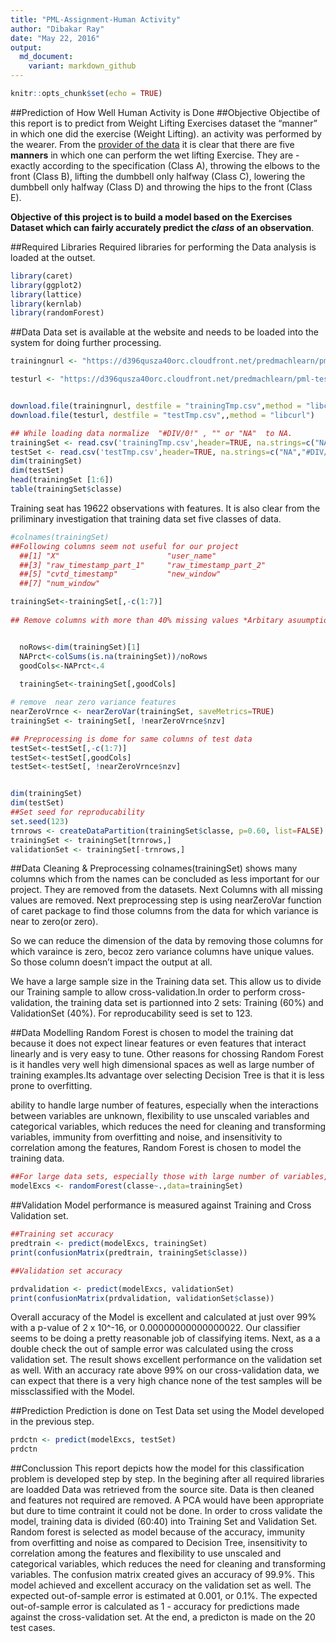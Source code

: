 ```yaml
---
title: "PML-Assignment-Human Activity"
author: "Dibakar Ray"
date: "May 22, 2016"
output:
  md_document:
    variant: markdown_github
---
```


```r
knitr::opts_chunk$set(echo = TRUE)
```

##Prediction of How Well Human Activity is Done
##Objective
Objectibe of this report is to predict  from  Weight Lifting Exercises dataset  the "manner" in which one did the exercise (Weight Lifting). an activity was performed by the wearer. From the [provider of the data](http://groupware.les.inf.puc-rio.br/har)  it is clear that there are five **manners** in which one can perform the wet lifting Exercise. They are - exactly according to the specification (Class A), throwing the elbows to the front (Class B), lifting the dumbbell only halfway (Class C), lowering the dumbbell only halfway (Class D) and throwing the hips to the front (Class E).

**Objective of this project  is to build a model based on the Exercises Dataset  which can fairly accurately predict the  *class* of an  observation**. 

##Required Libraries
Required libraries for performing the Data analysis is loaded at the outset.
```r
library(caret)
library(ggplot2)
library(lattice)
library(kernlab)
library(randomForest)

```


##Data
Data set is available at the website and needs to be loaded into the system for doing further processing.
```r


trainingnurl <- "https://d396qusza40orc.cloudfront.net/predmachlearn/pml-training.csv"

testurl <- "https://d396qusza40orc.cloudfront.net/predmachlearn/pml-testing.csv"


download.file(trainingnurl, destfile = "trainingTmp.csv",method = "libcurl")
download.file(testurl, destfile = "testTmp.csv",,method = "libcurl")

## While loading data normalize  "#DIV/0!" , "" or "NA"  to NA.
trainingSet <- read.csv('trainingTmp.csv',header=TRUE, na.strings=c("NA","#DIV/0!", ""))
testSet <- read.csv('testTmp.csv',header=TRUE, na.strings=c("NA","#DIV/0!", ""))
dim(trainingSet)
dim(testSet)
head(trainingSet [1:6])
table(trainingSet$classe)

```
Training seat has 19622 observations with  features. It is also clear from the priliminary investigation that training data set five classes of data. 
```r
#colnames(trainingSet)
##Following columns seem not useful for our project
  ##[1] "X"                        "user_name"               
  ##[3] "raw_timestamp_part_1"     "raw_timestamp_part_2"    
  ##[5] "cvtd_timestamp"           "new_window"              
  ##[7] "num_window"

trainingSet<-trainingSet[,-c(1:7)]
 
## Remove columns with more than 40% missing values *Arbitary asuumption from experience


  noRows<-dim(trainingSet)[1]
  NAPrct<-colSums(is.na(trainingSet))/noRows
  goodCols<-NAPrct<.4
  
  trainingSet<-trainingSet[,goodCols]

# remove  near zero variance features
nearZeroVrnce <- nearZeroVar(trainingSet, saveMetrics=TRUE)
trainingSet <- trainingSet[, !nearZeroVrnce$nzv]

## Preprocessing is dome for same columns of test data
testSet<-testSet[,-c(1:7)] 
testSet<-testSet[,goodCols]
testSet<-testSet[, !nearZeroVrnce$nzv]


dim(trainingSet)
dim(testSet)
##Set seed for reproducability
set.seed(123)
trnrows <- createDataPartition(trainingSet$classe, p=0.60, list=FALSE)
trainingSet <- trainingSet[trnrows,]
validationSet <- trainingSet[-trnrows,]

```


##Data Cleaning & Preprocessing
colnames(trainingSet) shows many columns which from the names  can be concluded as less important for our project. They are removed from the datasets. Next Columns with all missing values are removed.
Next preprocessing step is  using nearZeroVar  function of  caret package  to find those columns from the data for which variance is near to zero(or zero).

So we can reduce the dimension of the data by removing those columns for which varaince is zero, becoz zero variance columns have unique values. So those column doesn't impact the output at all.

We have a large sample size  in the Training data set. This allow us to divide our Training sample      to allow cross-validation.In order to perform cross-validation, the training data set is partionned into 2 sets: Training (60%) and ValidationSet (40%). For reproducability seed is set to 123.

##Data Modelling
Random Forest is chosen to model the training dat because it  does not expect linear features or even features that interact linearly and is very easy to tune. Other reasons for chossing Random Forest is it handles very well high dimensional spaces as well as large number of training examples.Its advantage over selecting Decision Tree is that it is less prone to overfitting.

ability to handle large number of features, especially when the interactions between variables are unknown, flexibility to use unscaled variables and categorical variables, which reduces the need for cleaning and transforming variables, immunity from overfitting and noise, and insensitivity to correlation among the features, Random Forest is chosen to model the training data.
```r

##For large data sets, especially those with large number of variables, calling randomForest via the formula interface is not advised: There may be too much overhead in handling the formula.
modelExcs <- randomForest(classe~.,data=trainingSet)


```
##Validation
Model performance is measured against Training and Cross Validation set.
```r
##Training set accuracy
predtrain <- predict(modelExcs, trainingSet)
print(confusionMatrix(predtrain, trainingSet$classe))

##Validation set accuracy

prdvalidation <- predict(modelExcs, validationSet)
print(confusionMatrix(prdvalidation, validationSet$classe))
```
Overall accuracy of the Model is excellent and calculated at just over 99% with a p-value of 2 x 10^-16, or 0.00000000000000022. Our classifier seems to be doing a pretty reasonable job of classifying items.
Next, as a a double check the out of sample error was calculated using the cross validation set. The result shows excellent performance on the validation set as well. With an accuracy rate above 99% on our cross-validation data, we can expect that there is a very high chance none of the test samples will be missclassified with the Model.

##Prediction
Prediction is done on Test Data set using the Model developed in the previous step.
```r
prdctn <- predict(modelExcs, testSet)
prdctn
```

##Conclussion
This report depicts how the model for this classification problem is developed step by step. In the begining after all required libraries are loadded Data was retrieved from the source site. Data is then cleaned and features not required are removed. A PCA would have been appropriate but dure to time contraint it could not be done. In order to cross validate the model, training data is divided (60:40) into Training Set and Validation Set. Random forest is selected as model because of the accuracy, immunity from overfitting and noise as compared to Decision Tree,  insensitivity to correlation among the features and flexibility to use unscaled and categorical variables, which reduces the need for cleaning and transforming variables.
The confusion matrix created gives an accuracy of 99.9%. This model achieved and excellent  accuracy on the validation set as well.  The expected out-of-sample error is estimated at 0.001, or 0.1%. The expected out-of-sample error is calculated as 1 - accuracy for predictions made against the cross-validation set.
At the end, a predicton is made on the 20 test cases.



